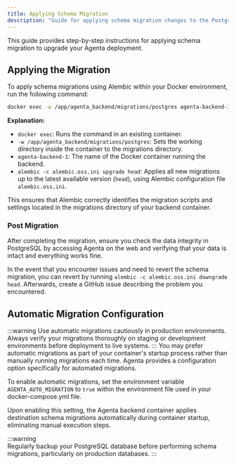```yaml
---
title: Applying Schema Migration
description: "Guide for applying schema migration changes to the PostgreSQL database."
---
```


This guide provides step-by-step instructions for applying schema migration to upgrade your Agenta deployment.

## Applying the Migration

To apply schema migrations using Alembic within your Docker environment, run the following command:

```bash
docker exec -w /app/agenta_backend/migrations/postgres agenta-backend-1 alembic -c alembic.oss.ini upgrade head
```

**Explanation:**  
- `docker exec`: Runs the command in an existing container.
- `-w /app/agenta_backend/migrations/postgres`: Sets the working directory inside the container to the migrations directory.
- `agenta-backend-1`: The name of the Docker container running the backend.
- `alembic -c alembic.oss.ini upgrade head`: Applies all new migrations up to the latest available version (`head`), using Alembic configuration file `alembic.oss.ini`.

This ensures that Alembic correctly identifies the migration scripts and settings located in the migrations directory of your backend container.

### Post Migration

After completing the migration, ensure you check the data integrity in PostgreSQL by accessing Agenta on the web and verifying that your data is intact and everything works fine.

In the event that you encounter issues and need to revert the schema migration, you can revert by running `alembic -c alembic.oss.ini downgrade head`. Afterwards, create a GitHub issue describing the problem you encountered.

## Automatic Migration Configuration
:::warning
Use automatic migrations cautiously in production environments. Always verify your migrations thoroughly on staging or development environments before deployment to live systems.
:::
You may prefer automatic migrations as part of your container's startup process rather than manually running migrations each time. Agenta provides a configuration option specifically for automated migrations.

To enable automatic migrations, set the environment variable `AGENTA_AUTO_MIGRATION` to `true` within the environment file used in your docker-compose.yml file.

Upon enabling this setting, the Agenta backend container applies destination schema migrations automatically during container startup, eliminating manual execution steps.


:::warning  
Regularly backup your PostgreSQL database before performing schema migrations, particularly on production databases.
:::